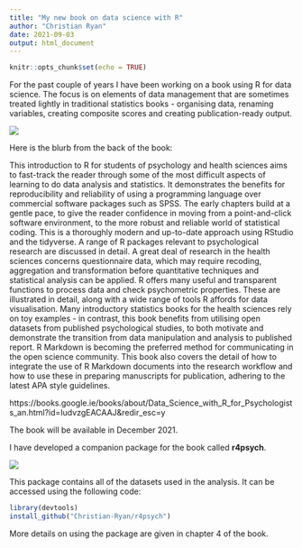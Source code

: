 ```yaml
---
title: "My new book on data science with R"
author: "Christian Ryan"
date: 2021-09-03
output: html_document
---
```


```r
knitr::opts_chunk$set(echo = TRUE)
```

For the past couple of years I have been working on a book using R for data science. The focus is on elements of data management that are sometimes treated lightly in traditional statistics books - organising data, renaming variables, creating composite scores and creating publication-ready output. 

![](/book/book_files/book.jpg)

Here is the blurb from the back of the book: 

This introduction to R for students of psychology and health sciences aims to fast-track the reader through some of the most difficult aspects of learning to do data analysis and statistics. It demonstrates the benefits for reproducibility and reliability of using a programming language over commercial software packages such as SPSS. The early chapters build at a gentle pace, to give the reader confidence in moving from a point-and-click software environment, to the more robust and reliable world of statistical coding. This is a thoroughly modern and up-to-date approach using RStudio and the tidyverse. A range of R packages relevant to psychological research are discussed in detail. A great deal of research in the health sciences concerns questionnaire data, which may require recoding, aggregation and transformation before quantitative techniques and statistical analysis can be applied. R offers many useful and transparent functions to process data and check psychometric properties. These are illustrated in detail, along with a wide range of tools R affords for data visualisation. Many introductory statistics books for the health sciences rely on toy examples - in contrast, this book benefits from utilising open datasets from published psychological studies, to both motivate and demonstrate the transition from data manipulation and analysis to published report. R Markdown is becoming the preferred method for communicating in the open science community. This book also covers the detail of how to integrate the use of R Markdown documents into the research workflow and how to use these in preparing manuscripts for publication, adhering to the latest APA style guidelines. 

https://books.google.ie/books/about/Data_Science_with_R_for_Psychologists_an.html?id=IudvzgEACAAJ&redir_esc=y

The book will be available in December 2021. 

I have developed a companion package for the book called **r4psych**. 

![](/book/book_files/hex_r4psych.png)

This package contains all of the datasets used in the analysis. It can be accessed using the following code: 

```r
library(devtools)
install_github("Christian-Ryan/r4psych")
```
 
More details on using the package are given in chapter 4 of the book.
